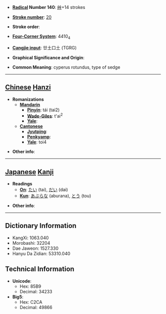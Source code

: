 * '''[[Wiktionary:Chinese radical index| Radical]] Number 140''': [[Wiktionary:Chinese radical index 艸|艸]]+14 strokes

* '''[[Wiktionary:Chinese total strokes index|Stroke number]]''': [[Wiktionary:Chinese total strokes index 20|20]]

* '''Stroke order''': 

* '''[[Wiktionary:Chinese four corner index|Four-Corner System]]''': 4410<sub>4</sub>

* '''[[Wiktionary:Chinese Cangjie index|Cangjie input]]''': 廿土口土 (TGRG)

* '''Graphical Significance and Origin''': 

* '''Common Meaning''': cyperus rotundus, type of sedge

----

== [[Chinese]] [[Hanzi]] ==

* '''Romanizations'''
** '''[[Mandarin]]'''
*** '''[[Pinyin]]''': tái (tai2)
*** '''[[Wade-Giles]]''': t'ai<sup>2</sup>
*** '''[[Yale]]''': 
** '''[[Cantonese]]'''
*** '''[[Jyutping]]''':
*** '''[[Penkyamp]]''': 
*** '''[[Yale]]''': toi4

* '''Other info''': 

----

== [[Japanese]] [[Kanji]] ==

* '''Readings'''
** '''[[On]]''': [[たい]] (tai), [[だい]] (dai)
** '''[[Kun]]''': [[あぶらな]] (aburana), [[とう]] (tou)

* '''Other info''':  

----

== Dictionary Information ==

* KangXi: 1063.040
* Morobashi: 32204
* Dae Jaweon: 1527.330
* Hanyu Da Zidian: 53310.040

== Technical Information ==

* '''Unicode''':
** Hex: 85B9
** Decimal: 34233
* '''Big5''':
** Hex: C2CA
** Decimal: 49866